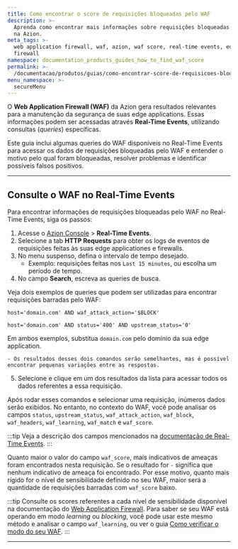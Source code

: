 ```yaml
---
title: Como encontrar o score de requisições bloqueadas pelo WAF
description: >-
  Aprenda como encontrar mais informações sobre requisições bloqueadas pelo WAF
  na Azion.
meta_tags: >-
  web application firewall, waf, azion, waf score, real-time events, edge
  firewall
namespace: documentation_products_guides_how_to_find_waf_score
permalink: >-
  /documentacao/produtos/guias/como-encontrar-score-de-requisicoes-bloqueadas-pelo-waf/
menu_namespace: >-
  secureMenu
---
```



<InterfaceNote />

O **Web Application Firewall (WAF)** da Azion gera resultados relevantes para a manutenção da segurança de suas edge applications. Essas informações podem ser acessadas através **Real-Time Events**, utilizando consultas (*queries*) específicas.

Este guia inclui algumas queries do WAF disponíveis no Real-Time Events para acessar os dados de requisições bloqueadas pelo WAF e entender o motivo pelo qual foram bloqueadas, resolver problemas e identificar possíveis falsos positivos.

<LinkButton link="/pt-br/documentacao/produtos/observe/real-time-events/" label="saiba mais sobre o Real-Time Events" severity="secondary" />

---

## Consulte o WAF no Real-Time Events

Para encontrar informações de requisições bloqueadas pelo WAF no Real-Time Events, siga os passos:

1. Acesse o [Azion Console](/pt-br/documentacao/produtos/guias/como-acessar-o-azion-console/) > **Real-Time Events**.
2. Selecione a tab **HTTP Requests** para obter os logs de eventos de requisições feitas às suas edge applicationes e firewalls.
3. No menu suspenso, defina o intervalo de tempo desejado.
	- Exemplo: requisições feitas nos `Last 15 minutes`, ou escolha um período de tempo.
4. No campo **Search**, escreva as queries de busca.

Veja dois exemplos de queries que podem ser utilizadas para encontrar requisições barradas pelo WAF:

`host='domain.com' AND waf_attack_action='$BLOCK'`

`host='domain.com' AND status='400' AND upstream_status='0'`

Em ambos exemplos, substitua `domain.com` pelo domínio da sua edge application.

	- Os resultados desses dois comandos serão semelhantes, mas é possível encontrar pequenas variações entre as respostas.
5. Selecione e clique em um dos resultados da lista para acessar todos os dados referentes a essa requisição.

Após rodar esses comandos e selecionar uma requisição, inúmeros dados serão exibidos. No entanto, no contexto do WAF, você pode analisar os campos `status`, `upstream_status`, `waf_attack_action`, `waf_block`, `waf_headers`, `waf_learning`, `waf_match` e `waf_score`.

:::tip
Veja a descrição dos campos mencionados na [documentação de Real-Time Events](/pt-br/documentacao/produtos/observe/real-time-events/).
:::

Quanto maior o valor do campo `waf_score`, mais indicativos de ameaças foram encontrados nesta requisição. Se o resultado for `-` significa que nenhum indicativo de ameaça foi encontrado. Por esse motivo, quanto mais rígido for o nível de sensibilidade definido no seu WAF, maior será a quantidade de requisições barradas com `waf_score` baixo.

:::tip
Consulte os scores referentes a cada nível de sensibilidade disponível na documentação do [Web Application Firewall](/pt-br/documentacao/produtos/secure/edge-firewall/web-application-firewall/). Para saber se seu WAF está operando em modo *learning* ou *blocking*, você pode usar este mesmo método e analisar o campo `waf_learning`, ou ver o guia [Como verificar o modo do seu WAF](/pt-br/documentacao/produtos/guias/como-verificar-modo-do-seu-waf/).
:::

---